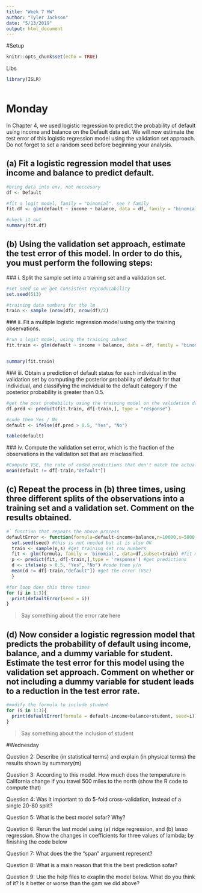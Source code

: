 ```yaml
---
title: "Week 7 HW"
author: "Tyler Jackson"
date: "5/13/2019"
output: html_document
---
```


#Setup
```r
knitr::opts_chunk$set(echo = TRUE)
```

Libs
```r
library(ISLR)
```


```r

```

# Monday
 In Chapter 4, we used logistic regression to predict the probability of default using income and balance on the Default data set. We will now estimate the test error of this logistic regression model using the validation set approach. Do not forget to set a random seed before beginning your analysis.
 
## (a) Fit a logistic regression model that uses income and balance to predict default.

```r


#bring data into env, not neccesary
df <- Default

#fit a logit model, family = "binomial". see ? family
fit.df <- glm(default ~ income + balance, data = df, family = "binomial")

#check it out
summary(fit.df)
```


## (b) Using the validation set approach, estimate the test error of this model. In order to do this, you must perform the following steps:

  ### i. Split the sample set into a training set and a validation set.

```r
#set seed so we get consistent reproducability
set.seed(513)

#training data numbers for the lm
train <- sample (nrow(df), nrow(df)/2)
```

  ### ii. Fit a multiple logistic regression model using only the training observations.
  
```r

#run a logit model, using the training subset
fit.train <- glm(default ~ income + balance, data = df, family = "binomial", subset = train)


summary(fit.train)
```
  
  ### iii. Obtain a prediction of default status for each individual in the validation set by computing the posterior probability of default for that individual, and classifying the individual to the default category if the posterior probability is greater than 0.5.

```r
#get the post probability using the training model on the validation data
df.pred <- predict(fit.train, df[-train,], type = "response")

#code them Yes / No
default <- ifelse(df.pred > 0.5, "Yes", "No")

table(default)
```

  ### iv. Compute the validation set error, which is the fraction of the observations in the validation set that are misclassified.

```r
#Compute VSE, the rate of coded predictions that don't match the actual validation data
mean(default != df[-train,"default"])
```

## (c) Repeat the process in (b) three times, using three different splits of the observations into a training set and a validation set. Comment on the results obtained.

```r
#` function that repeats the above process
defaultError <- function(formula=default~income+balance,n=10000,s=5000,seed){
  set.seed(seed) #this is not needed but it is also OK
  train <- sample(n,s) #get training set row numbers                       
  fit <- glm(formula, family = 'binomial', data=df,subset=train) #fit model
  p <- predict(fit, df[-train,],type = 'response') #get predictions
  d <- ifelse(p > 0.5, "Yes", "No") #code them y/n
  mean(d != df[-train,"default"]) #get the error (VSE)              
  }
```

```r
#for loop does this three times
for (i in 1:3){
  print(defaultError(seed = i))
}
```

> Say something about the error rate here

## (d) Now consider a logistic regression model that predicts the probability of default using income, balance, and a dummy variable for student. Estimate the test error for this model using the validation set approach. Comment on whether or not including a dummy variable for student leads to a reduction in the test error rate.

```r
#modify the formula to include student
for (i in 1:3){
  print(defaultError(formula = default~income+balance+student, seed=i))
}
```

> Say something about the inclusion of student

#Wednesday

Question 2: Describe (in statistical terms) and explain (in physical terms) the results shown by summary(m) 

Question 3: According to this model. How much does the temperature in California change if you travel 500 miles to the north (show the R code to compute that)

Question 4: Was it important to do 5-fold cross-validation, instead of a single 20-80 split?

Question 5: What is the best model sofar? Why?

Question 6: Rerun the last model using (a) ridge regression, and (b) lasso regression. Show the changes in coefficients for three values of lambda; by finishing the code below

Question 7: What does the the “span” argument represent?

Question 8: What is a main reason that this the best prediction sofar?

Question 9: Use the help files to exaplin the model below. What do you think of it? Is it better or worse than the gam we did above?


